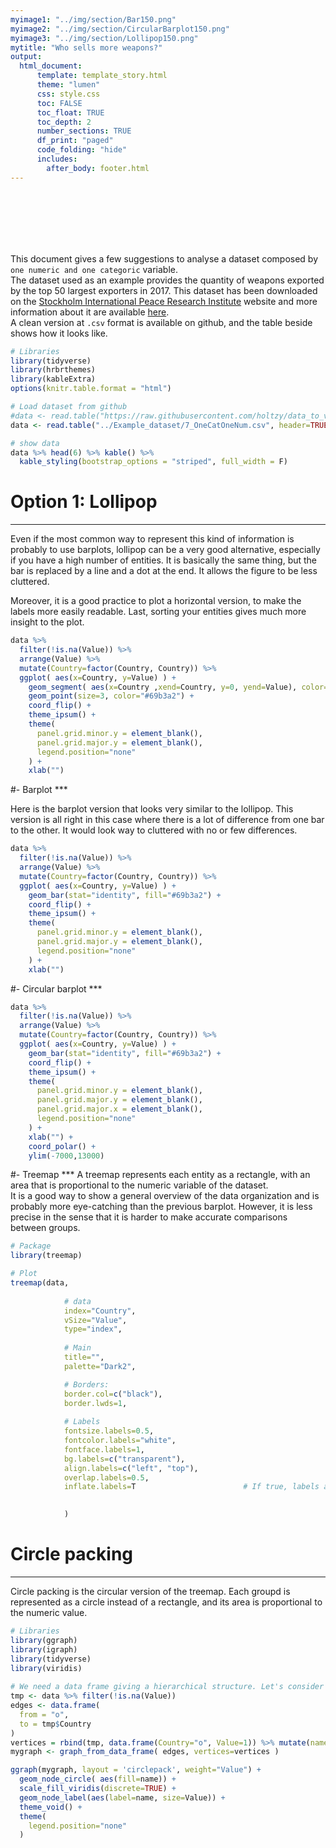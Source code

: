 ```yaml
---
myimage1: "../img/section/Bar150.png"
myimage2: "../img/section/CircularBarplot150.png"
myimage3: "../img/section/Lollipop150.png"
mytitle: "Who sells more weapons?"
output:
  html_document:
      template: template_story.html
      theme: "lumen"
      css: style.css
      toc: FALSE
      toc_float: TRUE
      toc_depth: 2
      number_sections: TRUE
      df_print: "paged"
      code_folding: "hide"
      includes: 
        after_body: footer.html
---
```


<br><br>
<div class="mycontent">


<div class = "row">
<div class = "col-md-8">
<br><br><br>
This document gives a few suggestions to analyse a dataset composed by `one numeric and one categoric` variable.
<br>
The dataset used as an example provides the quantity of weapons exported by the top 50 largest exporters in 2017. This dataset has been downloaded on the [Stockholm International Peace Research Institute](http://armstrade.sipri.org/armstrade/page/toplist.php) website and more information about it are available [here](http://www.sipri.org/databases/armstransfers/sources-and-methods/).
<br>
A clean version at `.csv` format is available on github, and the table beside shows how it looks like.
</div>

<div class = "col-md-4">
```r
# Libraries
library(tidyverse)
library(hrbrthemes)
library(kableExtra)
options(knitr.table.format = "html")

# Load dataset from github
#data <- read.table("https://raw.githubusercontent.com/holtzy/data_to_viz/master/Example_dataset/7_OneCatOneNum.csv", header=TRUE, sep=",")
data <- read.table("../Example_dataset/7_OneCatOneNum.csv", header=TRUE, sep=",")

# show data
data %>% head(6) %>% kable() %>%
  kable_styling(bootstrap_options = "striped", full_width = F)
```
</div>
</div>










# Option 1: Lollipop
***

Even if the most common way to represent this kind of information is probably to use barplots, lollipop can be a very good alternative, especially if you have a high number of entities. It is basically the same thing, but the bar is replaced by a line and a dot at the end. It allows the figure to be less cluttered.

Moreover, it is a good practice to plot a horizontal version, to make the labels more easily readable. Last, sorting your entities gives much more insight to the plot.
```r
data %>%
  filter(!is.na(Value)) %>%
  arrange(Value) %>%
  mutate(Country=factor(Country, Country)) %>%
  ggplot( aes(x=Country, y=Value) ) +
    geom_segment( aes(x=Country ,xend=Country, y=0, yend=Value), color="grey") +
    geom_point(size=3, color="#69b3a2") +
    coord_flip() +
    theme_ipsum() +
    theme(
      panel.grid.minor.y = element_blank(),
      panel.grid.major.y = element_blank(),
      legend.position="none"
    ) +
    xlab("")
```

#- Barplot
***

Here is the barplot version that looks very similar to the lollipop. This version is all right in this case where there is a lot of difference from one bar to the other. It would look way to cluttered with no or few differences.
```r
data %>%
  filter(!is.na(Value)) %>%
  arrange(Value) %>%
  mutate(Country=factor(Country, Country)) %>%
  ggplot( aes(x=Country, y=Value) ) +
    geom_bar(stat="identity", fill="#69b3a2") +
    coord_flip() +
    theme_ipsum() +
    theme(
      panel.grid.minor.y = element_blank(),
      panel.grid.major.y = element_blank(),
      legend.position="none"
    ) +
    xlab("")
```


#- Circular barplot
***

```r
data %>%
  filter(!is.na(Value)) %>%
  arrange(Value) %>%
  mutate(Country=factor(Country, Country)) %>%
  ggplot( aes(x=Country, y=Value) ) +
    geom_bar(stat="identity", fill="#69b3a2") +
    coord_flip() +
    theme_ipsum() +
    theme(
      panel.grid.minor.y = element_blank(),
      panel.grid.major.y = element_blank(),
      panel.grid.major.x = element_blank(),
      legend.position="none"
    ) +
    xlab("") +
    coord_polar() +
    ylim(-7000,13000)
```






#- Treemap
***
A treemap represents each entity as a rectangle, with an area that is proportional to the numeric variable of the dataset.  
It is a good way to show a general overview of the data organization and is probably more eye-catching than the previous barplot. However, it is less precise in the sense that it is harder to make accurate comparisons between groups.
```r
# Package
library(treemap)

# Plot
treemap(data,
            
            # data
            index="Country",
            vSize="Value",
            type="index",
            
            # Main
            title="",
            palette="Dark2",

            # Borders:
            border.col=c("black"),             
            border.lwds=1,                         
        
            # Labels
            fontsize.labels=0.5,
            fontcolor.labels="white",
            fontface.labels=1,            
            bg.labels=c("transparent"),              
            align.labels=c("left", "top"),                                  
            overlap.labels=0.5,
            inflate.labels=T                        # If true, labels are bigger when rectangle is bigger.

            
            )
```


# Circle packing
***

Circle packing is the circular version of the treemap. Each groupd is represented as a circle instead of a rectangle, and its area is proportional to the numeric value.

```r
# Libraries
library(ggraph)
library(igraph)
library(tidyverse)
library(viridis)
 
# We need a data frame giving a hierarchical structure. Let's consider the flare dataset:
tmp <- data %>% filter(!is.na(Value))
edges <- data.frame(
  from = "o",
  to = tmp$Country
)
vertices = rbind(tmp, data.frame(Country="o", Value=1)) %>% mutate(name=Country)
mygraph <- graph_from_data_frame( edges, vertices=vertices )

ggraph(mygraph, layout = 'circlepack', weight="Value") + 
  geom_node_circle( aes(fill=name)) +
  scale_fill_viridis(discrete=TRUE) +
  geom_node_label(aes(label=name, size=Value)) +
  theme_void() +
  theme(
    legend.position="none"
  )



```





</div>














